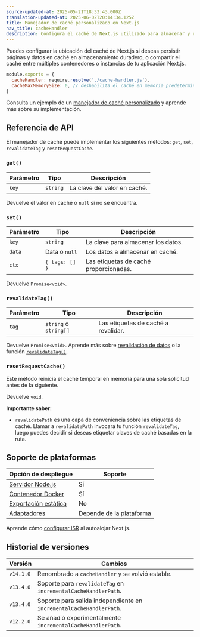 ```yaml
---
source-updated-at: 2025-05-21T18:33:43.000Z
translation-updated-at: 2025-06-02T20:14:34.125Z
title: Manejador de caché personalizado en Next.js
nav_title: cacheHandler
description: Configura el caché de Next.js utilizado para almacenar y revalidar datos para usar cualquier servicio externo como Redis, Memcached u otros.
---
```


Puedes configurar la ubicación del caché de Next.js si deseas persistir páginas y datos en caché en almacenamiento duradero, o compartir el caché entre múltiples contenedores o instancias de tu aplicación Next.js.

```js filename="next.config.js"
module.exports = {
  cacheHandler: require.resolve('./cache-handler.js'),
  cacheMaxMemorySize: 0, // deshabilita el caché en memoria predeterminado
}
```

Consulta un ejemplo de un [manejador de caché personalizado](/docs/app/guides/self-hosting#configuring-caching) y aprende más sobre su implementación.

## Referencia de API

El manejador de caché puede implementar los siguientes métodos: `get`, `set`, `revalidateTag` y `resetRequestCache`.

### `get()`

| Parámetro | Tipo     | Descripción                  |
| --------- | -------- | ---------------------------- |
| `key`     | `string` | La clave del valor en caché. |

Devuelve el valor en caché o `null` si no se encuentra.

### `set()`

| Parámetro | Tipo           | Descripción                      |
| --------- | -------------- | -------------------------------- |
| `key`     | `string`       | La clave para almacenar los datos. |
| `data`    | Data o `null`  | Los datos a almacenar en caché.   |
| `ctx`     | `{ tags: [] }` | Las etiquetas de caché proporcionadas. |

Devuelve `Promise<void>`.

### `revalidateTag()`

| Parámetro | Tipo                   | Descripción                   |
| --------- | ---------------------- | ----------------------------- |
| `tag`     | `string` o `string[]`  | Las etiquetas de caché a revalidar. |

Devuelve `Promise<void>`. Aprende más sobre [revalidación de datos](/docs/app/guides/incremental-static-regeneration) o la función [`revalidateTag()`](/docs/app/api-reference/functions/revalidateTag).

### `resetRequestCache()`

Este método reinicia el caché temporal en memoria para una sola solicitud antes de la siguiente.

Devuelve `void`.

**Importante saber:**

- `revalidatePath` es una capa de conveniencia sobre las etiquetas de caché. Llamar a `revalidatePath` invocará tu función `revalidateTag`, luego puedes decidir si deseas etiquetar claves de caché basadas en la ruta.

## Soporte de plataformas

| Opción de despliegue                                                   | Soporte          |
| ------------------------------------------------------------------- | ----------------- |
| [Servidor Node.js](/docs/app/getting-started/deploying#nodejs-server) | Sí               |
| [Contenedor Docker](/docs/app/getting-started/deploying#docker)      | Sí               |
| [Exportación estática](/docs/app/getting-started/deploying#static-export)  | No                |
| [Adaptadores](/docs/app/getting-started/deploying#adapters)            | Depende de la plataforma |

Aprende cómo [configurar ISR](/docs/app/guides/self-hosting#caching-and-isr) al autoalojar Next.js.

## Historial de versiones

| Versión   | Cambios                                                      |
| --------- | ------------------------------------------------------------ |
| `v14.1.0` | Renombrado a `cacheHandler` y se volvió estable.                 |
| `v13.4.0` | Soporte para `revalidateTag` en `incrementalCacheHandlerPath`.   |
| `v13.4.0` | Soporte para salida independiente en `incrementalCacheHandlerPath`. |
| `v12.2.0` | Se añadió experimentalmente `incrementalCacheHandlerPath`.            |